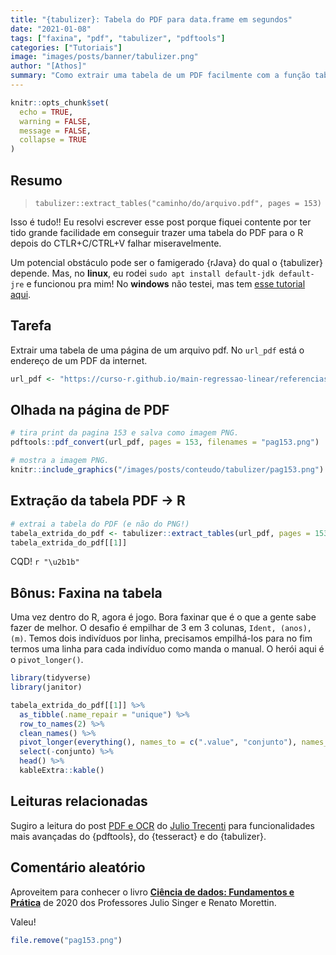 ```yaml
---
title: "{tabulizer}: Tabela do PDF para data.frame em segundos"
date: "2021-01-08"
tags: ["faxina", "pdf", "tabulizer", "pdftools"]
categories: ["Tutoriais"]
image: "images/posts/banner/tabulizer.png"
author: "[Athos]"
summary: "Como extrair uma tabela de um PDF facilmente com a função tabulizer::extract_tables()"
---
```


```r
knitr::opts_chunk$set(
  echo = TRUE,
  warning = FALSE, 
  message = FALSE, 
  collapse = TRUE
)
```


## Resumo

> `tabulizer::extract_tables("caminho/do/arquivo.pdf", pages = 153)`

Isso é tudo!! Eu resolvi escrever esse post porque fiquei contente por ter tido grande facilidade em conseguir trazer uma tabela do PDF para o R depois do CTLR+C/CTRL+V falhar miseravelmente.

Um potencial obstáculo pode ser o famigerado {rJava} do qual o {tabulizer} depende. Mas, no **linux**, eu rodei `sudo apt install default-jdk default-jre` e funcionou pra mim! No **windows** não testei, mas tem [esse tutorial aqui](https://mauriciogeneroso.medium.com/configurando-java-1-instala%C3%A7%C3%A3o-do-jre-e-do-jdk-no-windows-38cacace0377).

## Tarefa

Extrair uma tabela de uma página de um arquivo pdf. No `url_pdf` está o endereço de um PDF da internet.

```r
url_pdf <- "https://curso-r.github.io/main-regressao-linear/referencias/Ci%C3%AAncia%20de%20Dados.%20Fundamentos%20e%20Aplica%C3%A7%C3%B5es.%20Vers%C3%A3o%20parcial%20preliminar.%20maio%20Pedro%20A.%20Morettin%20Julio%20M.%20Singer.pdf"
```

## Olhada na página de PDF

```r
# tira print da pagina 153 e salva como imagem PNG.
pdftools::pdf_convert(url_pdf, pages = 153, filenames = "pag153.png")
```

```r
# mostra a imagem PNG.
knitr::include_graphics("/images/posts/conteudo/tabulizer/pag153.png")
```

## Extração da tabela PDF -> R

```r
# extrai a tabela do PDF (e não do PNG!)
tabela_extrida_do_pdf <- tabulizer::extract_tables(url_pdf, pages = 153)
tabela_extrida_do_pdf[[1]]
```

CQD! `r "\u2b1b"`

## Bônus: Faxina na tabela

Uma vez dentro do R, agora é jogo. Bora faxinar que é o que a gente sabe fazer de melhor. O desafio é empilhar de 3 em 3 colunas, `Ident, (anos), (m)`. Temos dois indivíduos por linha, precisamos empilhá-los para no fim termos uma linha para cada indivíduo como manda o manual. O herói aqui é o `pivot_longer()`.


```r
library(tidyverse)
library(janitor)

tabela_extrida_do_pdf[[1]] %>%
  as_tibble(.name_repair = "unique") %>%
  row_to_names(2) %>%
  clean_names() %>%
  pivot_longer(everything(), names_to = c(".value", "conjunto"), names_sep = "_") %>%
  select(-conjunto) %>%
  head() %>%
  kableExtra::kable()
```


## Leituras relacionadas

Sugiro a leitura do post [PDF e OCR](https://www.curso-r.com/blog/2017-05-27-ocr/) do [Julio Trecenti]() para funcionalidades mais avançadas do {pdftools}, do {tesseract} e do {tabulizer}.

## Comentário aleatório

Aproveitem para conhecer o livro [**Ciência de dados: Fundamentos e Prática**](https://docplayer.com.br/156868089-Ciencia-de-dados-fundamentos-e-aplicacoes-versao-parcial-preliminar-maio-pedro-a-morettin-julio-m-singer.html) de 2020 dos Professores Julio Singer e Renato Morettin.

Valeu!

```r
file.remove("pag153.png")
```

